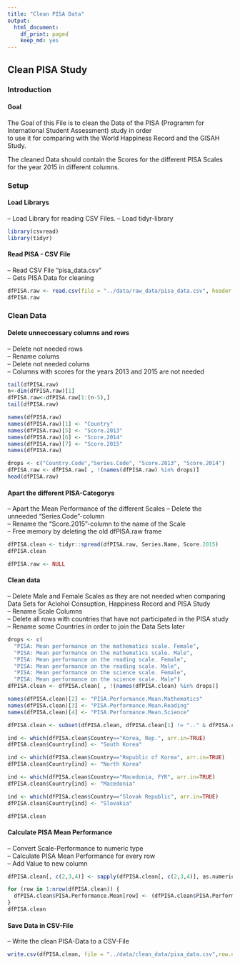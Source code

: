 ```yaml
---
title: "Clean PISA Data"
output:
  html_document:
    df_print: paged
    keep_md: yes
---
```

## Clean PISA Study

### Introduction

#### Goal

The Goal of this File is to clean the Data of the PISA (Programm for International Student Assessment) study in order  
to use it for comparing with the World Happiness Record and the GISAH Study.
  
The cleaned Data should contain the Scores for the different PISA Scales for the year 2015 in different columns.

### Setup

#### Load Librarys

-- Load Library for reading CSV Files.
-- Load tidyr-library

```r
library(csvread)
library(tidyr)
```


#### Read PISA - CSV File

-- Read CSV File "pisa_data.csv"  
-- Gets PISA Data for cleaning


```r
dfPISA.raw <- read.csv(file = "../data/raw_data/pisa_data.csv", header = TRUE, dec = ".", stringsAsFactors = FALSE)
dfPISA.raw
```

### Clean Data

#### Delete unneccessary columns and rows

-- Delete not needed rows  
-- Rename colums  
-- Delete not needed colums  
  -- Columns with scores for the years 2013 and 2015 are not needed  

```r
tail(dfPISA.raw)
n<-dim(dfPISA.raw)[1]
dfPISA.raw<-dfPISA.raw[1:(n-5),]
tail(dfPISA.raw)

names(dfPISA.raw)
names(dfPISA.raw)[1] <- "Country"
names(dfPISA.raw)[5] <- "Score.2013"
names(dfPISA.raw)[6] <- "Score.2014"
names(dfPISA.raw)[7] <- "Score.2015"
names(dfPISA.raw)

drops <- c("Country.Code","Series.Code", "Score.2013", "Score.2014")
dfPISA.raw <- dfPISA.raw[ , !(names(dfPISA.raw) %in% drops)]
head(dfPISA.raw)
```

#### Apart the different PISA-Categorys

-- Apart the Mean Performance of the different Scales 
-- Delete the unneeded "Series.Code"-column  
-- Rename the "Score.2015"-column to the name of the Scale  
-- Free memory by deleting the old dfPISA.raw frame


```r
dfPISA.clean <- tidyr::spread(dfPISA.raw, Series.Name, Score.2015)
dfPISA.clean
```

```r
dfPISA.raw <- NULL
```

#### Clean data

-- Delete Male and Female Scales as they are not needed when comparing Data Sets for Aclohol Consuption, Happiness Record and PISA Study  
-- Rename Scale Columns  
-- Delete all rows with countries that have not participated in the PISA study  
-- Rename some Countries in order to join the Data Sets later  

```r
drops <- c(
  "PISA: Mean performance on the mathematics scale. Female",
  "PISA: Mean performance on the mathematics scale. Male", 
  "PISA: Mean performance on the reading scale. Female", 
  "PISA: Mean performance on the reading scale. Male", 
  "PISA: Mean performance on the science scale. Female", 
  "PISA: Mean performance on the science scale. Male")
dfPISA.clean <- dfPISA.clean[ , !(names(dfPISA.clean) %in% drops)]
```

```r
names(dfPISA.clean)[2] <- "PISA.Performance.Mean.Mathematics"
names(dfPISA.clean)[3] <- "PISA.Performance.Mean.Reading"
names(dfPISA.clean)[4] <- "PISA.Performance.Mean.Science"
```

```r
dfPISA.clean <- subset(dfPISA.clean, dfPISA.clean[1] != ".." & dfPISA.clean[2] != ".." & dfPISA.clean[3] != ".." & dfPISA.clean[4] != "..")
```

```r
ind <- which(dfPISA.clean$Country=="Korea, Rep.", arr.in=TRUE)
dfPISA.clean$Country[ind] <- "South Korea"

ind <- which(dfPISA.clean$Country=="Republic of Korea", arr.in=TRUE)
dfPISA.clean$Country[ind] <- "North Korea"

ind <- which(dfPISA.clean$Country=="Macedonia, FYR", arr.in=TRUE)
dfPISA.clean$Country[ind] <- "Macedonia"

ind <- which(dfPISA.clean$Country=="Slovak Republic", arr.in=TRUE)
dfPISA.clean$Country[ind] <- "Slovakia"

dfPISA.clean
```

#### Calculate PISA Mean Performance

-- Convert Scale-Performance to numeric type  
-- Calculate PISA Mean Performance for every row  
-- Add Value to new column  

```r
dfPISA.clean[, c(2,3,4)] <- sapply(dfPISA.clean[, c(2,3,4)], as.numeric)

for (row in 1:nrow(dfPISA.clean)) {
  dfPISA.clean$PISA.Performance.Mean[row] <- (dfPISA.clean$PISA.Performance.Mean.Mathematics[row] + dfPISA.clean$PISA.Performance.Mean.Reading[row] + dfPISA.clean$PISA.Performance.Mean.Science[row]) / 3
}
dfPISA.clean
```

#### Save Data in CSV-File

-- Write the clean PISA-Data to a CSV-File

```r
write.csv(dfPISA.clean, file = "../data/clean_data/pisa_data.csv",row.names=FALSE, na="", col.names = TRUE)
```